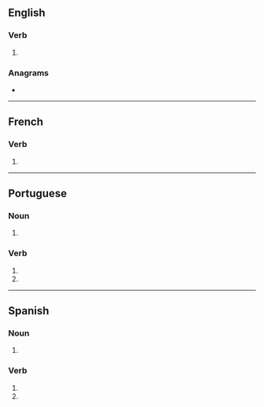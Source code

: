 {{also|enlacés}}
==English==

===Verb===
{{head|en|verb form}}

# {{en-third-person singular of|enlace}}

===Anagrams===
* {{anagrams|en|a=aceelns|Senecal|canelés|cleanse|elances|enscale|scalene}}

----

==French==

===Verb===
{{head|fr|verb form}}

# {{inflection of|fr|enlacer||2|s|pres|ind//sub}}

----

==Portuguese==

===Noun===
{{head|pt|noun form|g=m}}

# {{plural of|pt|enlace}}

===Verb===
{{head|pt|verb form}}

# {{inflection of|pt|enlaçar||2|s|pres|subj}}
# {{inflection of|pt|enlaçar||2|s|negative|impr}}

----

==Spanish==

===Noun===
{{head|es|noun form|g=m-p}}

# {{plural of|es|enlace}}

===Verb===
{{head|es|verb form}}

# {{es-verb form of|ending=ar|mood=imperative|sense=negative|pers=2|formal=no|number=singular|enlazar}}
# {{es-verb form of|ending=ar|mood=subjunctive|tense=present|pers=2|formal=no|number=singular|enlazar}}